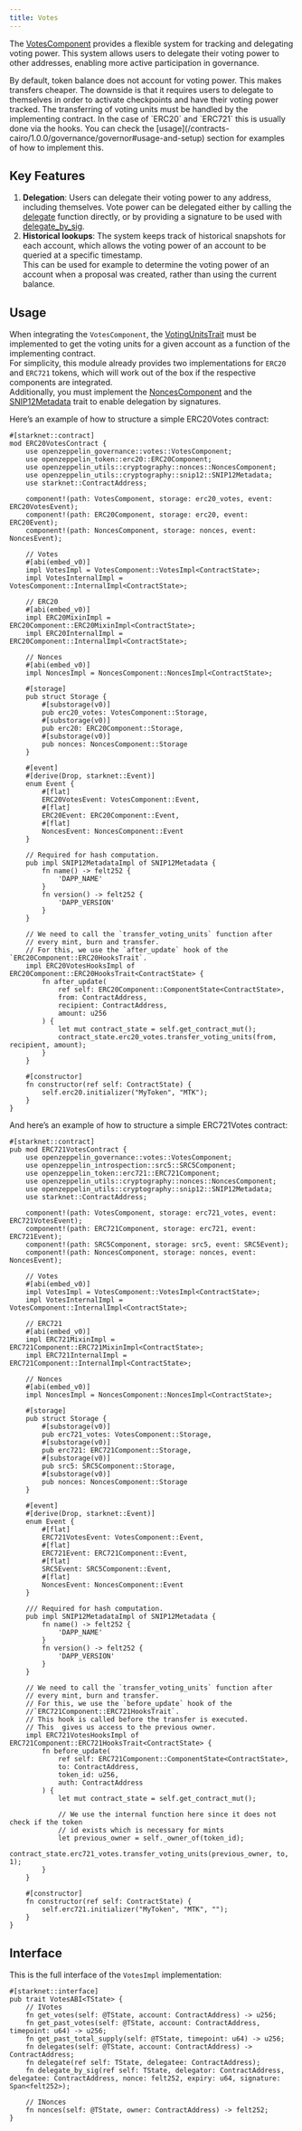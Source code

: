 ```yaml
---
title: Votes
---
```


The [VotesComponent](/contracts-cairo/api/governance#VotesComponent) provides a flexible system for tracking and delegating voting power. This system allows users to delegate their voting power to other addresses, enabling more active participation in governance.

<Callout>
By default, token balance does not account for voting power. This makes transfers cheaper. The downside is that it requires users to delegate to themselves in order to activate checkpoints and have their voting power tracked.
</Callout>

<Callout type='warn'>
The transferring of voting units must be handled by the implementing contract. In the case of `ERC20` and `ERC721` this is usually done via the hooks. You can check the [usage](/contracts-cairo/1.0.0/governance/governor#usage-and-setup) section for examples of how to implement this.
</Callout>

## Key Features

1. **Delegation**: Users can delegate their voting power to any address, including themselves. Vote power can be delegated either by calling the [delegate](/contracts-cairo/api/governance#VotesComponent-delegate) function directly, or by providing a signature to be used with [delegate_by_sig](/contracts-cairo/api/governance#VotesComponent-delegate_by_sig).
2. **Historical lookups**: The system keeps track of historical snapshots for each account, which allows the voting power of an account to be queried at a specific timestamp.\
This can be used for example to determine the voting power of an account when a proposal was created, rather than using the current balance.

## Usage

When integrating the `VotesComponent`, the [VotingUnitsTrait](/contracts-cairo/api/governance#VotingUnitsTrait) must be implemented to get the voting units for a given account as a function of the implementing contract.\
For simplicity, this module already provides two implementations for `ERC20` and `ERC721` tokens, which will work out of the box if the respective components are integrated.\
Additionally, you must implement the [NoncesComponent](/contracts-cairo/api/utilities#NoncesComponent) and the [SNIP12Metadata](/contracts-cairo/api/utilities#snip12) trait to enable delegation by signatures.

Here’s an example of how to structure a simple ERC20Votes contract:

```cairo
#[starknet::contract]
mod ERC20VotesContract {
    use openzeppelin_governance::votes::VotesComponent;
    use openzeppelin_token::erc20::ERC20Component;
    use openzeppelin_utils::cryptography::nonces::NoncesComponent;
    use openzeppelin_utils::cryptography::snip12::SNIP12Metadata;
    use starknet::ContractAddress;

    component!(path: VotesComponent, storage: erc20_votes, event: ERC20VotesEvent);
    component!(path: ERC20Component, storage: erc20, event: ERC20Event);
    component!(path: NoncesComponent, storage: nonces, event: NoncesEvent);

    // Votes
    #[abi(embed_v0)]
    impl VotesImpl = VotesComponent::VotesImpl<ContractState>;
    impl VotesInternalImpl = VotesComponent::InternalImpl<ContractState>;

    // ERC20
    #[abi(embed_v0)]
    impl ERC20MixinImpl = ERC20Component::ERC20MixinImpl<ContractState>;
    impl ERC20InternalImpl = ERC20Component::InternalImpl<ContractState>;

    // Nonces
    #[abi(embed_v0)]
    impl NoncesImpl = NoncesComponent::NoncesImpl<ContractState>;

    #[storage]
    pub struct Storage {
        #[substorage(v0)]
        pub erc20_votes: VotesComponent::Storage,
        #[substorage(v0)]
        pub erc20: ERC20Component::Storage,
        #[substorage(v0)]
        pub nonces: NoncesComponent::Storage
    }

    #[event]
    #[derive(Drop, starknet::Event)]
    enum Event {
        #[flat]
        ERC20VotesEvent: VotesComponent::Event,
        #[flat]
        ERC20Event: ERC20Component::Event,
        #[flat]
        NoncesEvent: NoncesComponent::Event
    }

    // Required for hash computation.
    pub impl SNIP12MetadataImpl of SNIP12Metadata {
        fn name() -> felt252 {
            'DAPP_NAME'
        }
        fn version() -> felt252 {
            'DAPP_VERSION'
        }
    }

    // We need to call the `transfer_voting_units` function after
    // every mint, burn and transfer.
    // For this, we use the `after_update` hook of the `ERC20Component::ERC20HooksTrait`.
    impl ERC20VotesHooksImpl of ERC20Component::ERC20HooksTrait<ContractState> {
        fn after_update(
            ref self: ERC20Component::ComponentState<ContractState>,
            from: ContractAddress,
            recipient: ContractAddress,
            amount: u256
        ) {
            let mut contract_state = self.get_contract_mut();
            contract_state.erc20_votes.transfer_voting_units(from, recipient, amount);
        }
    }

    #[constructor]
    fn constructor(ref self: ContractState) {
        self.erc20.initializer("MyToken", "MTK");
    }
}
```

And here’s an example of how to structure a simple ERC721Votes contract:

```cairo
#[starknet::contract]
pub mod ERC721VotesContract {
    use openzeppelin_governance::votes::VotesComponent;
    use openzeppelin_introspection::src5::SRC5Component;
    use openzeppelin_token::erc721::ERC721Component;
    use openzeppelin_utils::cryptography::nonces::NoncesComponent;
    use openzeppelin_utils::cryptography::snip12::SNIP12Metadata;
    use starknet::ContractAddress;

    component!(path: VotesComponent, storage: erc721_votes, event: ERC721VotesEvent);
    component!(path: ERC721Component, storage: erc721, event: ERC721Event);
    component!(path: SRC5Component, storage: src5, event: SRC5Event);
    component!(path: NoncesComponent, storage: nonces, event: NoncesEvent);

    // Votes
    #[abi(embed_v0)]
    impl VotesImpl = VotesComponent::VotesImpl<ContractState>;
    impl VotesInternalImpl = VotesComponent::InternalImpl<ContractState>;

    // ERC721
    #[abi(embed_v0)]
    impl ERC721MixinImpl = ERC721Component::ERC721MixinImpl<ContractState>;
    impl ERC721InternalImpl = ERC721Component::InternalImpl<ContractState>;

    // Nonces
    #[abi(embed_v0)]
    impl NoncesImpl = NoncesComponent::NoncesImpl<ContractState>;

    #[storage]
    pub struct Storage {
        #[substorage(v0)]
        pub erc721_votes: VotesComponent::Storage,
        #[substorage(v0)]
        pub erc721: ERC721Component::Storage,
        #[substorage(v0)]
        pub src5: SRC5Component::Storage,
        #[substorage(v0)]
        pub nonces: NoncesComponent::Storage
    }

    #[event]
    #[derive(Drop, starknet::Event)]
    enum Event {
        #[flat]
        ERC721VotesEvent: VotesComponent::Event,
        #[flat]
        ERC721Event: ERC721Component::Event,
        #[flat]
        SRC5Event: SRC5Component::Event,
        #[flat]
        NoncesEvent: NoncesComponent::Event
    }

    /// Required for hash computation.
    pub impl SNIP12MetadataImpl of SNIP12Metadata {
        fn name() -> felt252 {
            'DAPP_NAME'
        }
        fn version() -> felt252 {
            'DAPP_VERSION'
        }
    }

    // We need to call the `transfer_voting_units` function after
    // every mint, burn and transfer.
    // For this, we use the `before_update` hook of the
    //`ERC721Component::ERC721HooksTrait`.
    // This hook is called before the transfer is executed.
    // This  gives us access to the previous owner.
    impl ERC721VotesHooksImpl of ERC721Component::ERC721HooksTrait<ContractState> {
        fn before_update(
            ref self: ERC721Component::ComponentState<ContractState>,
            to: ContractAddress,
            token_id: u256,
            auth: ContractAddress
        ) {
            let mut contract_state = self.get_contract_mut();

            // We use the internal function here since it does not check if the token
            // id exists which is necessary for mints
            let previous_owner = self._owner_of(token_id);
            contract_state.erc721_votes.transfer_voting_units(previous_owner, to, 1);
        }
    }

    #[constructor]
    fn constructor(ref self: ContractState) {
        self.erc721.initializer("MyToken", "MTK", "");
    }
}
```

## Interface

This is the full interface of the `VotesImpl` implementation:
```cairo
#[starknet::interface]
pub trait VotesABI<TState> {
    // IVotes
    fn get_votes(self: @TState, account: ContractAddress) -> u256;
    fn get_past_votes(self: @TState, account: ContractAddress, timepoint: u64) -> u256;
    fn get_past_total_supply(self: @TState, timepoint: u64) -> u256;
    fn delegates(self: @TState, account: ContractAddress) -> ContractAddress;
    fn delegate(ref self: TState, delegatee: ContractAddress);
    fn delegate_by_sig(ref self: TState, delegator: ContractAddress, delegatee: ContractAddress, nonce: felt252, expiry: u64, signature: Span<felt252>);

    // INonces
    fn nonces(self: @TState, owner: ContractAddress) -> felt252;
}
```
